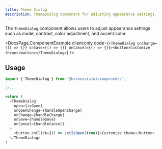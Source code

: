 ```yaml
---
title: Theme Dialog
description: ThemeDialog component for adjusting appearance settings.
---
```


The `ThemeDialog` component allows users to adjust appearance settings such as mode, contrast, color adjustment, and accent color.


<DocsPage.ComponentExample
  client:only
  code={`<ThemeDialog onChange={() => {}} onSave={() => {}} onCancel={() => {}}><button>Customize theme</button></ThemeDialog>`}
/>

## Usage

```typescript jsx
import { ThemeDialog } from '@harnessio/ui/components';

//...

return (
  <ThemeDialog
    open={isOpen}
    onOpenChange={handleOpenChange}
    onChange={handleChange}
    onSave={handleSave}
    onCancel={handleCancel}
  >
    <button onClick={() => setIsOpen(true)}>Customize theme</button>
  </ThemeDialog>
)
```
